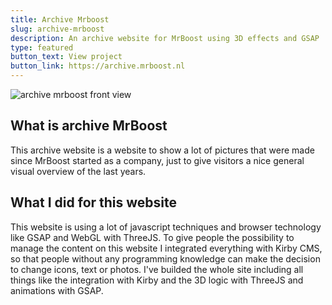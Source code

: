 ```yaml
---
title: Archive Mrboost
slug: archive-mrboost
description: An archive website for MrBoost using 3D effects and GSAP
type: featured
button_text: View project
button_link: https://archive.mrboost.nl
---
```

![archive mrboost front view](/assets/mrboost.png)

## What is archive MrBoost
This archive website is a website to show a lot of pictures that were made since MrBoost started as a company, just to give visitors a nice general visual overview of the last years.

## What I did for this website
This website is using a lot of javascript techniques and browser technology like GSAP and WebGL with ThreeJS. To give people the possibility to manage the content on this website I integrated everything with Kirby CMS, so that people without any programming knowledge can make the decision to change icons, text or photos. I've builded the whole site including all things like the integration with Kirby and the 3D logic with ThreeJS and animations with GSAP.
